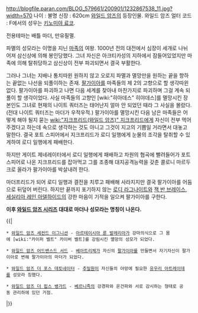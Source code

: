 http://blogfile.paran.com/BLOG_579661/200901/1232867538_11.jpg?width=570
나이 : 불명 신장 : 620cm
[[와일드 암즈]]의 등장인물. 와일드 암즈 얼터 코드 : F에서의 성우는 [[키노미야 료코]].

전용테마는 배틀 마더, 만유필멸.

파멸의 성모라는 이명을 지닌 [[마족]]의 여왕. 1000년 전의 대전에서 심장이 세개로 나뉘어져 삼신상에 의해 봉인당했다. 그녀 자신은 아크티카성의 지하에서 잠들어있었지만 마족에 의해 탈취당하고 삼신상이 전부 파괴되면서 결국 부활한다.

그러나 그녀는 지배나 통치따윈 원하지 않고 오로지 파멸과 멸망만을 원하는 끝을 향하는 끝없는 나선을 되풀이하는 존재. [[팔가이아]]를 마족들의 제 2의 고향으로 할 생각따윈 없다. 팔가이아를 파괴하고 나면 다음 세계를 찾아내 마찬가지로 파괴하며 그걸 계속 되풀이 할 생각이었다.
사실 마족들의 고향인 [wiki:"히아데스" 히야데스]를 멸망시킨 장본인도 그녀로 현재의 나이트 쿼터즈는 태어난지 얼마 안 되었던 때라 그 사실을 몰랐다.(전대 나이트 쿼터즈는 마더가 우적우적.) 팔가이아를 멸망시킨 다음 남은 마족들은 어떻게 해야 될지 묻는 [[wiki:"지크프리드(와일드 암즈)" 지크프리드]]에게 자신이 전부 먹어 주겠다고 하는데 속으로 생각하는 것도 아니고 그것이 지고의 기쁨일 거라면서 대놓고 말한다. 결국 포트 스피어에서 지크프리드가 로디 일행에게 눈물의 조각을 탈취할 수 있게하여 로디 일행에게 패배한다.

하지만 게이트 제네레이터에서 로디 일행에게 패배하고 차원의 협곡에 빨려들어가 포트스피어로 나온 지크프리드를 잡아먹고 그를 조종해 대지공격능력을 갖춘 콜로니 마르두크로 올라가 팔가이아를 박살내려 한다.

마더프리드가 되어 로디 일행과 결전을 치루고 패배해 사라지지만 결국 팔가이아를 어둠으로 뒤덮어 버린다. 하지만 끝까지 포기하지 않는 [[로디 라그나이트]]와 [[잭 반 브레이스]], [[세실리아 레인 아델하이드]]의 강한 마음이 기적을 일으켜 팔가이아를 구한다.

'''이후 [[와일드 암즈 시리즈]] 대대로 마더나 성모라는 명칭이 나온다.'''

{{|
 * [[와일드 암즈 세컨드 이그니션]] - [[아르테이시아 룬 발레리아]]가 강마의식으로 그 몸에 [wiki:"카이퍼 벨트" 카이버 벨트]를 강림시킨 멸망의 성모가 되었다.

 * [[와일드 암즈 어드밴스드 서드]] - [[베아트리체]]가 자신의 [[팔가이아]]를 만들면서 자기자신이 팔가이아로 변해 팔가이아의 마더가 되었다.

 * [[와일드 암즈 더 포스 데토네이터]] - [[추밀원]]이 자신들의 야망에 필요한 [[유우리 아트레이데]]를 성모라 칭했다.

 * [[와일드 암즈 더 핍스 뱅가드]] - [[베르니족]]의 강경파와 온건파와 서로 감시하는 형태로 공동 관리하에 있던 거점.
|}}
